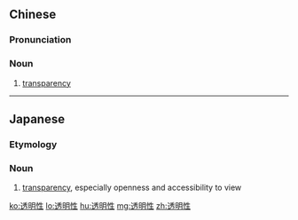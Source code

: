 ==Chinese==
{{zh-forms|type=21}}

===Pronunciation===
{{zh-pron
|m=tòumíngxìng
|cat=n
}}

===Noun===
{{zh-noun}}

# [[transparency]]

----

==Japanese==
{{ja-kanjitab|とう|めい|せい|yomi=o}}

===Etymology===
{{suffix|透明|性|lang=ja|sort=とうめいせい}}

===Noun===
{{ja-noun|とうめいせい}}

# [[transparency]], especially openness and accessibility to view

[[ko:透明性]]
[[lo:透明性]]
[[hu:透明性]]
[[mg:透明性]]
[[zh:透明性]]